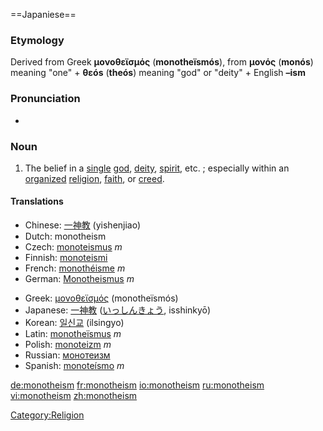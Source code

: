 ''[[]]''==Japaniese==

===Etymology===
Derived from Greek '''μονοθεϊσμός''' ('''monotheïsmós'''), from '''μονός''' ('''monós''') meaning "one" + '''θεós''' ('''theós''') meaning "god" or "deity" + English '''–ism'''

===Pronunciation===
*{{audio|en-us-monotheism.ogg|Audio (US)}}

===Noun===
{{en-noun}}
# The belief in a [[single]] [[god]], [[deity]], [[spirit]], etc. ; especially within an [[organize]]d [[religion]], [[faith]], or [[creed]].

==== Translations====
{{top}}
*Chinese: [[一神教]] (yishenjiao)
*Dutch: monotheism
*Czech: [[monoteismus]]  ''m''
*Finnish: [[monoteismi]]
*French: [[monothéisme]] ''m''
*German: [[Monotheismus]] ''m''
{{mid}}
*Greek: [[μονοθεϊσμός]] (monotheïsmós)
*Japanese: [[一神教]] ([[いっしんきょう]], isshinkyō)
*Korean: [[일신교]] (ilsingyo)
*Latin: [[monotheïsmus]] ''m''
*Polish: [[monoteizm]] ''m''
*Russian: [[монотеизм]]
*Spanish: [[monoteísmo]] ''m''
{{bottom}}

[[Category:Religion]]

[[de:monotheism]]
[[fr:monotheism]]
[[io:monotheism]]
[[ru:monotheism]]
[[vi:monotheism]]
[[zh:monotheism]]